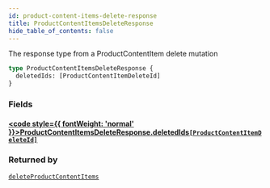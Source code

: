 ```yaml
---
id: product-content-items-delete-response
title: ProductContentItemsDeleteResponse
hide_table_of_contents: false
---
```








The response type from a ProductContentItem delete mutation

```graphql
type ProductContentItemsDeleteResponse {
  deletedIds: [ProductContentItemDeleteId]
}
```


### Fields

#### [<code style={{ fontWeight: 'normal' }}>ProductContentItemsDeleteResponse.<b>deletedIds</b></code>](#)<Bullet />[`[ProductContentItemDeleteId]`](/demand/api/graphql-admin/reference/objects/product-content-item-delete-id) <Badge class="secondary" text="list"/> <Badge class="secondary" text="object"/>
> 
> 



### Returned by

[`deleteProductContentItems`](/demand/api/graphql-admin/reference/mutations/delete-product-content-items)  <Badge class="secondary" text="mutation"/>



